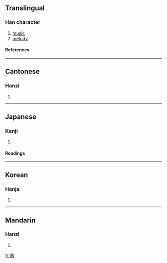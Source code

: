 ==Translingual==
===Han character===
{{Han char|rn=30|rad=口|as=09|sn=12|four=6106<sub>1</sub>|canj=口心心日 (RPPA)}}
# [[music]]
# [[melody]]
====References====
{{Han ref|kx=0197.280|dkj=03910|dj=0419.060|hdz=10652.120|uh=5588|ud=21896|bh=D86E|bd=55406}}
----
==Cantonese==
===Hanzi===
{{yue-hanzi|jyut=|y=gaai1}}
# {{defn|Cantonese}}
----
==Japanese==
===Kanji===
{{ja-kanji|grade=|rs=口09}}
# {{defn|Japanese}} 
====Readings====
{{ja-readings|on=[[かい]] (kai)|kun=}}
----
==Korean==
===Hanja===
{{ko-hanja|hangeul=개|rv=gae|mr=kae}}
# {{defn|Korean}}
----
==Mandarin==
===Hanzi===
{{cmn-hanzi|pin=[[jiē]] (jie1), [[zhá]] (zha2)|wg=chieh<sup>1</sup>, cha<sup>2</sup>}}
# {{defn|Mandarin}}

[[fr:喈]]